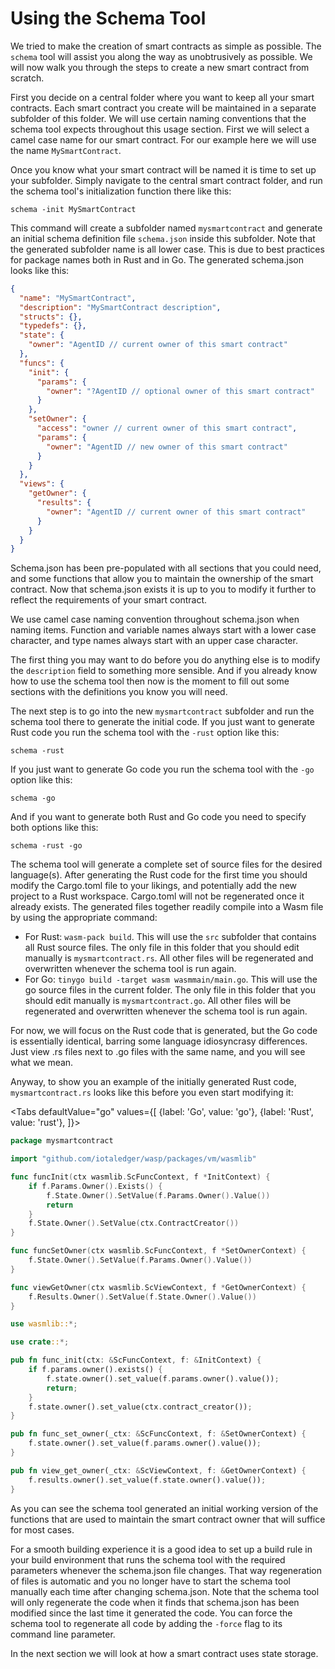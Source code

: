 
# Using the Schema Tool

We tried to make the creation of smart contracts as simple as possible. The `schema`
tool will assist you along the way as unobtrusively as possible. We will now walk you
through the steps to create a new smart contract from scratch.

First you decide on a central folder where you want to keep all your smart contracts. Each
smart contract you create will be maintained in a separate subfolder of this folder. We
will use certain naming conventions that the schema tool expects throughout this usage
section. First we will select a camel case name for our smart contract. For our example
here we will use the name `MySmartContract`.

Once you know what your smart contract will be named it is time to set up your subfolder.
Simply navigate to the central smart contract folder, and run the schema tool's
initialization function there like this:

`schema -init MySmartContract`

This command will create a subfolder named `mysmartcontract` and generate an initial
schema definition file `schema.json` inside this subfolder. Note that the generated
subfolder name is all lower case. This is due to best practices for package names both in
Rust and in Go. The generated schema.json looks like this:

```json
{
  "name": "MySmartContract",
  "description": "MySmartContract description",
  "structs": {},
  "typedefs": {},
  "state": {
    "owner": "AgentID // current owner of this smart contract"
  },
  "funcs": {
    "init": {
      "params": {
        "owner": "?AgentID // optional owner of this smart contract"
      }
    },
    "setOwner": {
      "access": "owner // current owner of this smart contract",
      "params": {
        "owner": "AgentID // new owner of this smart contract"
      }
    }
  },
  "views": {
    "getOwner": {
      "results": {
        "owner": "AgentID // current owner of this smart contract"
      }
    }
  }
}
```

Schema.json has been pre-populated with all sections that you could need, and some
functions that allow you to maintain the ownership of the smart contract. Now that
schema.json exists it is up to you to modify it further to reflect the requirements of
your smart contract.

We use camel case naming convention throughout schema.json when naming items. Function and
variable names always start with a lower case character, and type names always start with
an upper case character.

The first thing you may want to do before you do anything else is to modify the
`description` field to something more sensible. And if you already know how to use the
schema tool then now is the moment to fill out some sections with the definitions you know
you will need.

The next step is to go into the new `mysmartcontract` subfolder and run the schema tool
there to generate the initial code. If you just want to generate Rust code you run the
schema tool with the `-rust` option like this:

`schema -rust`

If you just want to generate Go code you run the schema tool with the `-go` option like
this:

`schema -go`

And if you want to generate both Rust and Go code you need to specify both options like
this:

`schema -rust -go`

The schema tool will generate a complete set of source files for the desired language(s).
After generating the Rust code for the first time you should modify the Cargo.toml file to
your likings, and potentially add the new project to a Rust workspace. Cargo.toml will not
be regenerated once it already exists. The generated files together readily compile into a
Wasm file by using the appropriate command:

- For Rust: `wasm-pack build`. This will use the `src` subfolder that contains all Rust
  source files. The only file in this folder that you should edit manually is
  `mysmartcontract.rs`. All other files will be regenerated and overwritten whenever the
  schema tool is run again.
- For Go: `tinygo build -target wasm wasmmain/main.go`. This will use the go source files
  in the current folder. The only file in this folder that you should edit manually is
  `mysmartcontract.go`. All other files will be regenerated and overwritten whenever the
  schema tool is run again.

For now, we will focus on the Rust code that is generated, but the Go code is essentially
identical, barring some language idiosyncrasy differences. Just view .rs files next to .go
files with the same name, and you will see what we mean.

Anyway, to show you an example of the initially generated Rust code, `mysmartcontract.rs`
looks like this before you even start modifying it:

<Tabs defaultValue="go"
	values={[
		{label: 'Go', value: 'go'},
		{label: 'Rust', value: 'rust'},
	]}>
<TabItem value="go">

```go
package mysmartcontract

import "github.com/iotaledger/wasp/packages/vm/wasmlib"

func funcInit(ctx wasmlib.ScFuncContext, f *InitContext) {
	if f.Params.Owner().Exists() {
		f.State.Owner().SetValue(f.Params.Owner().Value())
		return
	}
	f.State.Owner().SetValue(ctx.ContractCreator())
}

func funcSetOwner(ctx wasmlib.ScFuncContext, f *SetOwnerContext) {
	f.State.Owner().SetValue(f.Params.Owner().Value())
}

func viewGetOwner(ctx wasmlib.ScViewContext, f *GetOwnerContext) {
	f.Results.Owner().SetValue(f.State.Owner().Value())
}
```

</TabItem>
<TabItem value="rust">

```rust
use wasmlib::*;

use crate::*;

pub fn func_init(ctx: &ScFuncContext, f: &InitContext) {
    if f.params.owner().exists() {
        f.state.owner().set_value(f.params.owner().value());
        return;
    }
    f.state.owner().set_value(ctx.contract_creator());
}

pub fn func_set_owner(_ctx: &ScFuncContext, f: &SetOwnerContext) {
    f.state.owner().set_value(f.params.owner().value());
}

pub fn view_get_owner(_ctx: &ScViewContext, f: &GetOwnerContext) {
    f.results.owner().set_value(f.state.owner().value());
}
```

</TabItem>
</Tabs>

As you can see the schema tool generated an initial working version of the functions that
are used to maintain the smart contract owner that will suffice for most cases.

For a smooth building experience it is a good idea to set up a build rule in your build
environment that runs the schema tool with the required parameters whenever the
schema.json file changes. That way regeneration of files is automatic and you no longer
have to start the schema tool manually each time after changing schema.json. Note that the
schema tool will only regenerate the code when it finds that schema.json has been modified
since the last time it generated the code. You can force the schema tool to regenerate all
code by adding the `-force` flag to its command line parameter.

In the next section we will look at how a smart contract uses state storage.
